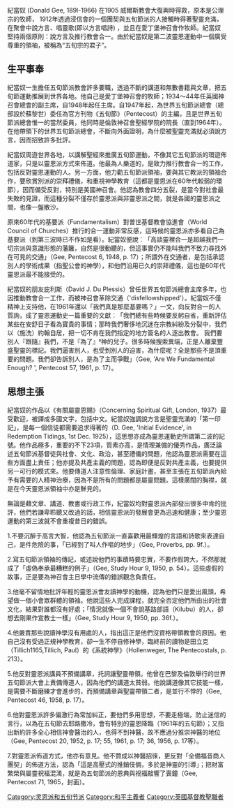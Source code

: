 {{copyedit|time=2013-05-16T06:06:52+00:00}}
{{unreferenced|time=2013-05-16T02:54:30+00:00}}
紀當奴 (Donald Gee, 189l-1966) 在1905 威爾斯教會大復興時得救，原本是公理宗的牧師， 1912年透過浸信會的一個團契與五旬節派的人接觸時得著聖靈充滿，在聚會中說方言、唱靈歌(即以方言唱詩) ，並且在愛丁堡神召會作牧師。紀當奴堅持兩個原則：說方言及推行教會合一。由於紀當奴是第二波靈恩運動中一個廣受尊重的領袖，被稱為“五旬宗的君子”。

==生平事奉==
紀當奴一生擔任五旬節派教會許多要職，透過不斷的講道和無數書籍與文章，把五旬節運動推展到世界各地。他自己是愛丁堡神召會的牧師；1934～44年任英國神召會總會的副主席，自1948年起任主席。自1947年起，為世界五旬節派總會（總部設於蘇黎世）委任為官方刊物《五旬節》（Pentecost）的主編，且是世界五旬節派總會惟一的當然委員，他同時是倫敦神召會聖經學院的院長（直到1964年）。在他帶領下的世界五旬節派總會，不斷向外面證明，為什麼被聖靈充滿就必須說方言，因而招致許多批評。

紀當奴周遊世界各地，以講解聖經來推廣五旬節運動，不像其它五旬節派的環遊佈道家，只是以靈恩派方式來佈道。他最為人樂道的，是致力推行教會合一的工作，包括反對靈恩運動的人。另一方面，他力勸五旬節派領袖，要與其它教派的領袖合作，要欣賞別派的崇拜禮儀，和重視神學教育（這都是靈恩派在60年代較弱的環節），因而備受反對，特別是美國神召會。他認為教會四分五裂，是當今對社會最失敗的見證，而這種分裂不僅存於靈恩派與非靈恩派之間，就是各國的靈恩派之間，也像一盤散沙。

原來60年代的基要派（Fundamentalism）對普世基督教會協進會（World Council of Churches）推行的合一運動非常反感，這時候的靈恩派亦多看自己為基要派（到第三波時已不作如是看）。紀當奴便說︰「高談靈裡合一是超越我們一切宗派與意識形態的藩籬，自然是很動聽的，但這事實仍不能叫我們不致力尋找外在可見的交通」（Gee, Pentecost 6, 1948, p. 17）；所謂外在交通者，是包括承認別人的學術成果（指聖公會的神學），和他們沿用已久的崇拜禮儀，這也是60年代靈恩派最不能接受的。

紀當奴的朋友庇利斯（David J. Du Plessis）曾任世界五旬節派總會主席多年，也因推動教會合一工作，而被神召會革除交通（'disfellowshipped'）。紀當奴不僅精神上支持他，在1961年還以「我們真是那麼基要嗎？」一文，向反對合一的人質詢，成了靈恩運動史一篇重要的文獻︰「我們總有些時候要反躬自省，重新評估某些在安舒日子看為寶貴的事情；那時我們奢侈地沉迷在宗教糾紛及分裂中，我們以（施洗）約翰自居，把一切不肯在我們指定的地方簽名的人逐出教會。 
我們要別人『跟隨』我們，不是『為了』神的兒子。很多時候搜索異端，正是人離棄豐盛聖靈的標記。我們逼害別人，也受到別人的迫害，為什麼呢？全是那些不是頂重要的問題。我們卻告訴別人，是為了主而爭戰」（Gee, 'Are We Fundamental Enough? ', Pentecost 57, 1961, p. 17）。 

==思想主張==
紀當奴的作品以《有關屬靈恩賜》（Concerning Spiritual Gift, London, 1937）最受歡迎，被譯成多國文字，包括中文。紀當奴強調說方言是聖靈充滿的「第一印記」，是每一個信徒都需要追求得著的（D. Gee, 'Initial Evidence', in Redemption Tidings, 1st Dec. 1925），這思想亦成為靈恩運動史所謂第二波的記號。他作品極多，重要的不下23項，質素亦高，是情理兼備的優秀作品，廣泛論述五旬節派基督徒與社會、文化、政治，甚至禮儀的問題，他認為靈恩派需要在這些方面盡上責任；他亦提及共產主義的問題，認為即便是反對共產主義，也要提供另一可行的模式來。他要傳道人注意性倫理、家庭計畫，甚至主張在五旬節派內給予有需要的人精神治療，因為不是所有的問題都是屬靈問題。這樣廣闊的胸襟，就是在今天靈恩派領袖中亦是鮮見的。

無論是藉文章、講道、教書或行政工作，紀當奴均對靈恩派內部發出很多中肯的批評，他們若謙卑聆聽又改過的話，相信靈恩派的發展會更為迅速和健康；至少靈恩運動的第三波就不會重複昔日的錯誤。

1.不要沉醉于高言大智，他認為五旬節派一直喜歡用最輝煌的言語和詩歌來表達自己，是件危險的事，「已經到了叫人作嘔的地步」（Gee, Proverbs, pp. 9f.）。 

2.寫五旬節派領袖的傳記，或述說他們的事蹟時要忠實，不要作假誇大，不然那就成了「虛偽奉承最糟糕的例子」（Gee, Study Hour 9, 1950, p. 54）。這些虛假的故事，正是要為神召會主日學中流傳的錯誤觀念負責任。 

3.他毫不留情地批評年輕的靈恩派會友讀神學的動機，認為他們只是愛出風頭，希望做一個小會眾群體的領袖。他說這些人完成課程，就完全否定他們所由出的社會文化，結果對誰都沒有好處；「情況就像一個不會說基路部語（Kilubu）的人，卻想去剛果作宣教士一樣」（Gee, Study Hour 9, 1950, pp. 36f.）。 

4.他嚴責那些說讀神學沒有用處的人，指出這正是他們沒資格帶領教會的原因。他自己沒有受過正規神學教育，卻一生不停自修神學，臨終前的讀物是田立克（Tillich1165,Tillich, Paul）的《系統神學》（Hollenweger, The Pentecostals, p. 213）。 

5.他反對靈恩派講員不預備講章，托詞讓聖靈帶領。他曾在巴黎及倫敦舉行的世界五旬節派大會上責備傳道人，因為他們的講道太貧弱。他說講道像其它技能一樣，是需要不斷磨練才會進步的，而預備講章與聖靈帶領二者，是並行不悖的（Gee, Pentecost 46, 1958, p. 17）。 

6.他對靈恩派許多偏激行為常加糾正，要他們多用思想，不要走極端，防止迷信的言行，以為在五旬節去耶路撒冷，會有特別的靈恩降臨（1961年的五旬節）；又指出新約許多全心相信神會醫治的人，也得不到神醫，故不應過分推崇神醫的地位（Gee, Pentecost 20, 1952, p. 17; 55, 1961, p. 17; 36, 1956, p. 17等）。 

7.對靈恩派佈道方式，他亦有意見。他不贊成以神醫招徠，更反對「全備福音商人團契」的佈道方法，認為「這是高壓式的推銷伎倆，多於是神靈的引導」；把財富繁榮與屬靈祝福混淆，就是為五旬節派的恩典與祝福敲響了喪鐘（Gee, Pentecost 71, 1965，封面）。

{{Authority control}}
[[Category:灵恩派和五旬节派|Category:灵恩派和五旬节派]]
[[Category:和平主義者|Category:和平主義者]]
[[Category:英國基督教聖職者|Category:英國基督教聖職者]]